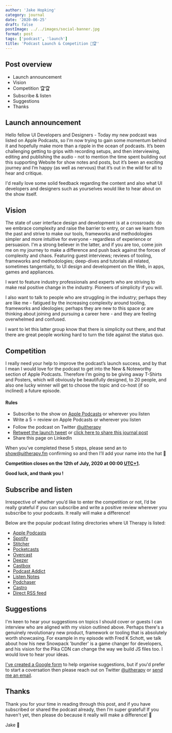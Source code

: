 ```yaml
---
author: 'Jake Hopking'
category: journal
date: '2020-06-25'
draft: false
postImage: ../../images/social-banner.jpg
format: post
tags: ['podcast', 'launch']
title: 'Podcast Launch & Competition 🚀🏆'
---
```


## Post overview

- Launch announcement
- Vision
- Competition 🏆🏆
- Subscribe &amp; listen
- Suggestions
- Thanks

## Launch announcement

Hello fellow UI Developers and Designers - Today my new podcast was listed on Apple Podcasts, so I'm now trying to gain some momentum behind it and hopefully make more than a ripple in the ocean of podcasts.
It’s been challenging getting to grips with recording setups, and then interviewing, editing and publishing the audio - not to mention the time spent building out this supporting Website for show notes and posts, but it’s been an exciting journey and I’m happy (as well as nervous) that it’s out in the wild for all to hear and critique.

I'd really love some solid feedback regarding the content and also what UI developers and designers such as yourselves would like to hear about on the show itself.

## Vision

The state of user interface design and development is at a crossroads: do we embrace complexity and raise the barrier to entry, or can we learn from the past and strive to make our tools, frameworks and methodologies simpler and more intuitive for everyone - regardless of experience or persuasion. I'm a strong believer in the latter, and if you are too, come join me on my journey to make a difference and push back against the forces of complexity and chaos. Featuring guest interviews; reviews of tooling, frameworks and methodologies; deep-dives and tutorials all related, sometimes tangentially, to UI design and development on the Web, in apps, games and appliances.

I want to feature industry professionals and experts who are striving to make real positive change in the industry. Pioneers of simplicity if you will.

I also want to talk to people who are struggling in the industry; perhaps they are like me - fatigued by the increasing complexity around tooling, frameworks and ideologies; perhaps they are new to this space or are thinking about joining and pursuing a career here - and they are feeling overwhelmed and confused.

I want to let this latter group know that there is simplicity out there, and that there are great people working hard to turn the tide against the status quo.

## Competition

I really need your help to improve the podcast’s launch success, and by that I mean I would love for the podcast to get into the New & Noteworthy section of Apple Podcasts. Therefore I’m going to be giving away T-Shirts and Posters, which will obviously be beautifully designed, to 20 people, and also one lucky winner will get to choose the topic and co-host (if so inclined) a future episode.

#### Rules

- Subscribe to the show on [Apple Podcasts](https://podcasts.apple.com/gb/podcast/ui-therapy/id1520284117) or wherever you listen
- Write a 5 ⭐️ review on Apple Podcasts or wherever you listen
- Follow the podcast on Twitter [@uitherapy](https://twitter.com/uitherapy)
- [Retweet the launch tweet](https://twitter.com/UITherapy/status/1276921937126621185) or [click here to share this journal post](https://ctt.ac/q3zb4)
- Share this page on LinkedIn

When you’ve completed these 5 steps, please send an to [show@uitherapy.fm](show@uitherapy.fm) confirming so and then I’ll add your name into the hat 🎩

**Competition closes on the 12th of July, 2020 at 00:00 [UTC+1](https://www.timeanddate.com/worldclock/converter.html).**

**Good luck, and thank you !**

## Subscribe and listen

Irrespective of whether you’d like to enter the competition or not, I’d be really grateful if you can subscribe and write a positive review wherever you subscribe to your podcasts. It really will make a difference!

Below are the popular podcast listing directories where UI Therapy is listed:

- [Apple Podcasts](https://podcasts.apple.com/gb/podcast/ui-therapy/id1520284117)
- [Spotify](https://open.spotify.com/show/30sbfREuT49WwBakEZAFyO?si=TLt8710YRpa8B70JTbUUKQ)
- [Stitcher](https://www.stitcher.com/podcast/ui-therapy)
- [Pocketcasts](https://pca.st/itunes/1520284117)
- [Overcast](https://overcast.fm/itunes1520284117)
- [Deezer](https://www.deezer.com/show/1418672)
- [Castbox](http://castbox.fm/vic/1520284117?ref=buzzsprout)
- [Podcast Addict](https://podcastaddict.com/podcast/3025226)
- [Listen Notes](https://www.listennotes.com/podcasts/ui-therapy-jake-hopking-yoAzji2ku30/)
- [Podchaser](https://www.podchaser.com/podcasts/ui-therapy-ui-design-and-devel-1278417)
- [Castro](https://castro.fm/podcast/12089fd3-ffa8-4650-bc8f-0397816040bc)
- [Direct RSS feed](https://feeds.buzzsprout.com/1180283.rss)

## Suggestions

I'm keen to hear your suggestions on topics I should cover or guests I can interview who are aligned with my vision outlined above. Perhaps there's a genuinely revolutionary new product, framework or tooling that is absolutely worth showcasing. For example in my <Link to="/episodes/3">episode with Fred K Schott</Link>, we talk about how his new Snowpack 'bundler' is a game changer for developers, and his vision for the Pika CDN can change the way we build JS files too.
I would love to hear your ideas.

[I've created a Google form](https://forms.gle/xAsyENsbhJbYg2wo6) to help organise suggestions, but if you'd prefer to start a coversation then please reach out on Twitter [@uitherapy](https://twitter.com/uitherapy) or [send me an email](mailto:show@uitherapy.fm).

## Thanks

Thank you for your time in reading through this post, and if you have subscribed or shared the podcast already, then I’m super grateful! If you haven't yet, then please do because it really will make a difference! 🙏

Jake 🦌
